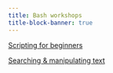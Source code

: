```yaml
---
title: Bash workshops
title-block-banner: true
---
```


:::{layout="[5, 5, -5, -5]"}

:::{.card .mb-3}

:::{.card-body2}

[Scripting for beginners](intro_scripting.qmd){.card-title-ws .stretched-link}

:::

:::

:::{.card .mb-3}

:::{.card-body2}

[Searching & manipulating text](text.qmd){.card-title-ws .stretched-link}

:::

:::

:::
     
